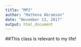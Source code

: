```yaml
---
title: "MP3"
author: "Mathena Abramson"
date: "November 13, 2017"
output: html_document
---
```


##This class is relevant to my life!
